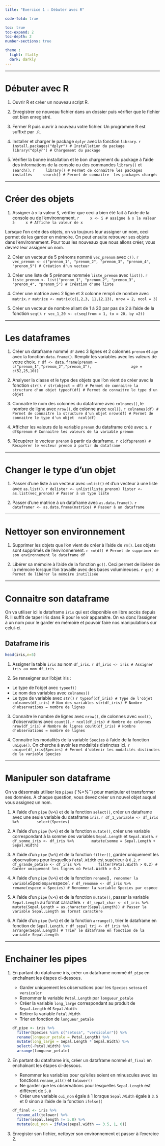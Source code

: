 ```yaml
---
title: "Exercice 1 : Débuter avec R"

code-fold: true

toc: true
toc-expand: 2
toc-depth: 2
number-sections: true

theme :
  light: flatly
  dark: darkly
---
```


---

# Débuter avec R

1.  Ouvrir R et créer un nouveau script R.

2.  Enregistrer ce nouveau fichier dans un dossier puis vérifier que le fichier est bien enregistré.

3.  Fermer R puis ouvrir à nouveau votre fichier. Un programme R est suffixé par `.R`.

4.  Installer et charger le package `dplyr` avec la fonction `library`.
    ```r
    install.packages("dplyr") # Installation du package
    library("dplyr") # Chargement du package
    ```

5.  Vérifier la bonne installation et le bon chargement du package à l'aide des informations de la console ou des commandes     `library()` et `search()`.
    ```r
    library() # Permet de connaitre les packages installés
    search() # Permet de connaitre  les packages chargés
    ```

---

# Créer des objets

1.  Assigner à `x` la valeur `5`, vérifier que ceci a bien été fait à l'aide de la console ou de l'environnement.
    ```r
    x <- 5 # assigne à x la valeur 5
    x # Affiche la valeur de x 
    ```

Lorsque l'on créé des objets, on va toujours leur assigner un nom, ceci permet de les garder en mémoire. On peut ensuite retrouver ses objets dans l'environnement. Pour tous les nouveaux que nous allons créer, vous devrez leur assigner un nom. 

2.  Créer un vecteur de 5 prénoms nommé `vec_prenom` avec `c()`.
    ```r
    vec_prenom <- c("prenom_1", "prenom_2", "prenom_3", "prenom_4", "prenom_5") # Création d'un vecteur 
    ```

3.  Créer une liste de 5 prénoms nommée `liste_prenom` avec `list()`.
    ```r
    liste_prenom <- list("prenom_1", "prenom_2", "prenom_3", "prenom_4", "prenom_5") # Création d'une liste 
    ```

4.  Créer une matrice avec 2 ligne et 3 colonne rempli de nombre avec `matrix`.
    ```r
matrice <- matrix(c(1,2,3, 11,12,13), nrow = 2, ncol = 3)
    ```

5.  Créer un vecteur de nombre allant de 1 à 20 par pas de 2 à l'aide de la fonction `seq()`.
    ```r
vec_1_20 <- c(seq(from = 1, to = 20, by =2))
    ```

---

# Les dataframes

1.  Créer un dataframe nommé `df` avec 3 lignes et 2 colonnes `prenom` et `age` avec la fonction `data.frame()`. Remplir les variables avec les valeurs de votre choix.
    ```r
df <- data.frame(prenom = c("prenom_1","prenom_2","prenom_3"),
                 age = c(52,25,10))
    ```

2.  Analyser la classe et le type des objets que l'on vient de créer avec la fonction `str()`.
    ```r
str(object = df) # Permet de connaitre la structure d'un objet
typeof(df) # Permet de connaitre le type d'un objet 
    ```

3.  Connaitre le nom des colonnes du dataframe avec `colnames()`, le nombre de ligne avec `nrow()`, de colonne avec `ncol()`. 
    ```r
colnames(df) # Permet de connaitre la structure d'un objet
nrow(df) # Permet de connaitre le type d'un objet 
ncol(df)
    ```

4.  Afficher les valeurs de la variable `prenom` du dataframe créé avec `$`. 
    ```r
df$prenom # Connaitre les valeurs de la variable prenom
    ```

5.  Récupérer le vecteur `prenom` à partir du dataframe. 
    ```r
c(df$prenom) # Récupérer le vecteur prenom à partir du dataframe
    ```

---
    
# Changer le type d'un objet     
    
1.  Passer d'une liste à un vecteur avec `unlist()` et d'un vecteur à une liste avec `as.list()`. 
    ```r
delister <- unlist(liste_prenom)
lister <- as.list(vec_prenom) # Passer à un type liste
    ```

2.  Passer d'une matrice à un dataframe avec `as.data.frame()`. 
    ```r
dataframer <- as.data.frame(matrice) # Passer à un dataframe
    ```
    
---

# Nettoyer son environnement

1.  Supprimer les objets que l'on vient de créer à l'aide de `rm()`. Les objets sont supprimés de l'environnement.
    ```r
rm(df) # Permet de supprimer de son environnement le dataframe df
    ```
    
2.  Libérer sa mémoire à l'aide de la fonction `gc()`. Ceci permet de libérer de la mémoire lorsque l'on travaille avec des bases volumineuses. 
    ```r
gc() # Permet de libérer la mémoire inutilisée
    ```

---

# Connaitre son dataframe

On va utiliser ici le dataframe `iris` qui est disponible en libre accès depuis R. Il suffit de taper iris dans R pour le voir apparaitre. On va donc l'assigner à un nom pour le garder en mémoire et pouvoir faire nos manipulations sur celui-ci. 

::: {.callout-tip collapse="true"}
## Dataframe iris
```r
head(iris,n=5)
```
:::

1.  Assigner la table `iris` au nom `df_iris`.
    ```r
df_iris <- iris # Assigner iris au nom df_iris
    ```

2.  Se renseigner sur l'objet iris :

-   Le type de l'objet avec `typeof()`
-   Le nom des variables avec `colnames()`
-   Le type de variable avec `str()`
    ```r
typeof(df_iris) # Type de l'objet
colnames(df_iris) # Nom des variables
str(df_iris) # Nombre d'observations = nombre de lignes
    ```

3.  Connaitre le nombre de lignes avec `nrow()`, de colonnes avec `ncol()`, d'observations avec `count()`.
    ```r
ncol(df_iris) # Nombre de colonnes
nrow(df_iris) # Nombre de lignes
count(df_iris) # Nombre d'observations = nombre de lignes
    ```

4.  Connaitre les modalités de la variable `Species` à l'aide de la fonction `unique()`. On cherche à avoir les modalités distinctes ici.
    ```r
unique(df_iris$Species) # Permet d'obtenir les modalités distinctes de la variable Species
    ```


---

# Manipuler son dataframe

On va désormais utiliser les `pipes` (`%>%``) pour manipuler et transformer ses données. A chaque question, vous devez créer un nouvel objet auquel vous assignez un nom. 

1.  A l'aide d'un `pipe` (`%>%`) et de la fonction `select()`, créer un dataframe avec une seule variable du dataframe `iris`.
    ```r
df_1_variable <- df_iris %>% 
      select(Species)
    ```

2.  A l'aide d'un `pipe` (`%>%`) et de la fonction `mutate()`, créer une variable correspondant à la somme des variables `Sepal.Length` et `Sepal.Width`.
    ```r
df_somme_iris <- df_iris %>% 
      mutate(somme = Sepal.Length + Sepal.Width)
    ```

3.  A l'aide d'un `pipe` (`%>%`) et de la fonction `filter()`, garder uniquement les observations pour lesquelles `Petal.Width` est supérieur à `0.2`.
    ```r
df_grande_petale <- df_iris %>% 
      filter(Petal.Width > 0.2) # Garder uniquement les lignes où Petal.Width > 0.2 
    ```

4.  A l'aide d'un `pipe` (`%>%`) et de la fonction `rename`()`, renommer la variable `Species` par `espece`.
    ```r
df_renomme <- df_iris %>% 
      rename(espece = Species) # Renommer la variable Species par espece
    ```

5.  A l'aide d'un `pipe` (`%>%`) et de la fonction `mutate()`, passer la variable `Sepal.Length` au format caractère.
    ```r
df_sepal_char <- df_iris %>% 
      mutate(Sepal.Length = as.character(Sepal.Length)) # Passer la variable Sepal.Length au format caractère
    ```

6.  A l'aide d'un `pipe` (`%>%`) et de la fonction `arrange()`, trier le dataframe en fonction de `Sepal.Length`.
    ```r
df_sepal_tri <- df_iris %>% 
      arrange(Sepal.Length) # Trier le dataframe en fonction de la variable Sepal.Length
    ```

---

# Enchainer les pipes

1.  En partant du dataframe iris, créer un dataframe nommé `df_pipe` en enchaînant les étapes ci-dessous.

    -   Garder uniquement les observations pour les `Species` `setosa` et `versicolor`
    -   Renommer la variable `Petal.Length` par `longueur_petale`
    -   Créer la variable `long_large` correspondant au produit de `Sepal.Length` et `Sepal.Width`
    -   Retirer la variable `Petal.Width`
    -   Trier en fonction de `longueur_petale`

    ```r
    df_pipe <- iris %>% 
      filter(Species %in% c("setosa", "versicolor")) %>% 
      rename(longueur_petale = Petal.Length) %>% 
      mutate(long_large = Sepal.Length * Sepal.Width) %>% 
      select(-Petal.Width) %>% 
      arrange(longueur_petale)
    ```

2.  En partant du dataframe iris, créer un dataframe nommé `df_final` en enchaînant les étapes ci-dessous.

    -   Renommer les variables pour qu'elles soient en minuscules avec les fonctions `rename_all()` et `tolower()`
    -   Ne garder que les observations pour lesquelles `Sepal.Length` est différent de `5.8`
    -   Créer une variable `oui_non` égale à 1 lorsque `Sepal.Width` égale à `3.5` et 0 sinon à l'aide de la fonction `ifelse()`

    ```r
    df_final <- iris %>%
      rename_all(tolower) %>% 
      filter(sepal.length != 5.8) %>% 
      mutate(oui_non = ifelse(sepal.width == 3.5, 1, 0))
      
    ```

3.  Enregister son fichier, nettoyer son environnement et passer à l'exercice 2.

